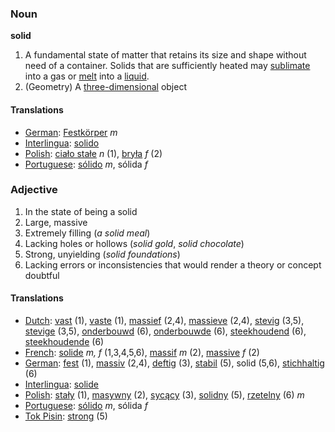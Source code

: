 ===Noun===
'''solid'''

#A fundamental state of matter that retains its size and shape without need of a container.  Solids that are sufficiently heated may [[sublimate]] into a gas or [[melt]] into a [[liquid]].
#(Geometry) A [[three-dimensional]] object

====Translations====
*[[German]]: [[Festkörper]] ''m''
*[[Interlingua]]: [[solido]]
*[[Polish]]: [[ciało stałe]] ''n'' (1), [[bryła]] ''f'' (2)
*[[Portuguese]]: [[sólido]] ''m'', sólida ''f''

===Adjective===

#In the state of being a solid
#Large, massive
#Extremely filling (''a solid meal'')
#Lacking holes or hollows (''solid gold'', ''solid chocolate'')
#Strong, unyielding (''solid foundations'')
#Lacking errors or inconsistencies that would render a theory or concept doubtful

====Translations====
*[[Dutch]]: [[vast]] (1), [[vaste]] (1), [[massief]] (2,4), [[massieve]] (2,4), [[stevig]] (3,5), [[stevige]] (3,5), [[onderbouwd]] (6), [[onderbouwde]] (6), [[steekhoudend]] (6), [[steekhoudende]] (6)
*[[French]]: [[solide]] ''m, f'' (1,3,4,5,6), [[massif]] ''m'' (2), [[massive]] ''f'' (2)
*[[German]]: [[fest]] (1), [[massiv]] (2,4), [[deftig]] (3), [[stabil]] (5), solid (5,6), [[stichhaltig]] (6)
*[[Interlingua]]: [[solide]]
*[[Polish]]: [[stały]] (1), [[masywny]] (2), [[sycący]] (3), [[solidny]] (5), [[rzetelny]] (6) ''m''
*[[Portuguese]]: [[sólido]] ''m'', sólida ''f''
*[[Tok Pisin]]: [[strong]] (5)